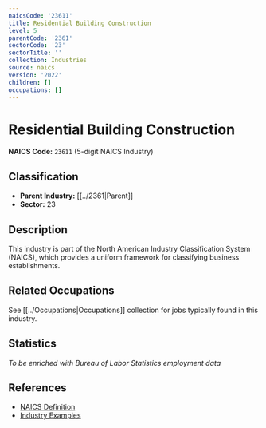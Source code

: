 ```yaml
---
naicsCode: '23611'
title: Residential Building Construction
level: 5
parentCode: '2361'
sectorCode: '23'
sectorTitle: ''
collection: Industries
source: naics
version: '2022'
children: []
occupations: []
---
```

# Residential Building Construction

**NAICS Code:** `23611` (5-digit NAICS Industry)

## Classification

- **Parent Industry:** [[../2361|Parent]]
- **Sector:** 23

## Description

This industry is part of the North American Industry Classification System (NAICS), which provides a uniform framework for classifying business establishments.

## Related Occupations

See [[../Occupations|Occupations]] collection for jobs typically found in this industry.

## Statistics

*To be enriched with Bureau of Labor Statistics employment data*

## References

- [NAICS Definition](https://www.census.gov/naics/)
- [Industry Examples](https://www.census.gov/naics/2022NAICS/)
